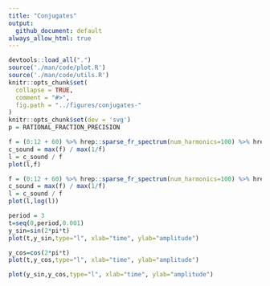 ```yaml
---
title: "Conjugates"
output:
  github_document: default
always_allow_html: true
---
```

```r
devtools::load_all(".")
source('./man/code/plot.R')
source('./man/code/utils.R')
knitr::opts_chunk$set(
  collapse = TRUE,
  comment = "#>",
  fig.path = "../figures/conjugates-"
)
knitr::opts_chunk$set(dev = 'svg')
p = RATIONAL_FRACTION_PRECISION
```

```r
f = (0:12 + 60) %>% hrep::sparse_fr_spectrum(num_harmonics=100) %>% hrep::freq()
c_sound = max(f) / max(1/f)
l = c_sound / f
plot(l,f)
```

```r
f = (0:12 + 60) %>% hrep::sparse_fr_spectrum(num_harmonics=100) %>% hrep::freq()
c_sound = max(f) / max(1/f)
l = c_sound / f
plot(l,log(l))
```

```r
period = 3
t=seq(0,period,0.001)
y_sin=sin(2*pi*t)
plot(t,y_sin,type="l", xlab="time", ylab="amplitude")
```

```r
y_cos=cos(2*pi*t)
plot(t,y_cos,type="l", xlab="time", ylab="amplitude")
```

```r
plot(y_sin,y_cos,type="l", xlab="time", ylab="amplitude")
```
